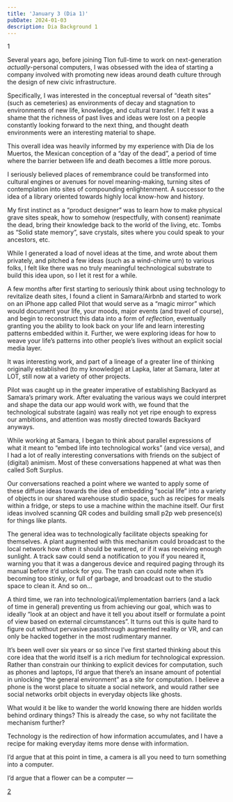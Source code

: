 ```yaml
---
title: 'January 3 (Dia 1)'
pubDate: 2024-01-03
description: Dia Background 1
---
```


1

Several years ago, before joining Tlon full-time to work on next-generation *actually*-personal computers, I was obsessed with the idea of starting a company involved with promoting new ideas around death culture through the design of new civic infrastructure.

Specifically, I was interested in the conceptual reversal of “death sites” (such as cemeteries) as environments of decay and stagnation to environments of new life, knowledge, and cultural transfer. I felt it was a shame that the richness of past lives and ideas were lost on a people constantly looking forward to the next thing, and thought death environments were an interesting material to shape.

This overall idea was heavily informed by my experience with Dia de los Muertos, the Mexican conception of a “day of the dead”, a period of time where the barrier between life and death becomes a little more porous.

I seriously believed places of remembrance could be transformed into cultural engines or avenues for novel meaning-making, turning sites of contemplation into sites of compounding enlightenment. A successor to the idea of a library oriented towards highly local know-how and history.

My first instinct as a “product designer” was to learn how to make physical grave sites speak, how to somehow (respectfully, with consent) reanimate the dead, bring their knowledge back to the world of the living, etc. Tombs as “Solid state memory”, save crystals, sites where you could speak to your ancestors, etc.

While I generated a load of novel ideas at the time, and wrote about them privately, and pitched a few ideas (such as a wind-chime urn) to various folks, I felt like there was no truly meaningful technological substrate to build this idea upon, so I let it rest for a while.

A few months after first starting to seriously think about using technology to revitalize death sites, I found a client in Samara/Airbnb and started to work on an iPhone app called Pilot that would serve as a “magic mirror” which would document your life, your moods, major events (and travel of course), and begin to reconstruct this data into a form of *reflection*, eventually granting you the ability to look back on your life and learn interesting patterns embedded within it. Further, we were exploring ideas for how to weave your life’s patterns into other people’s lives without an explicit social media layer.

It was interesting work, and part of a lineage of a greater line of thinking originally established (to my knowledge) at Lapka, later at Samara, later at LOT, still now at a variety of other projects.

Pilot was caught up in the greater imperative of establishing Backyard as Samara’s primary work. After evaluating the various ways we could interpret and shape the data our app would work with, we found that the technological substrate (again) was really not yet ripe enough to express our ambitions, and attention was mostly directed towards Backyard anyways.

While working at Samara, I began to think about parallel expressions of what it meant to “embed life into technological works” (and vice versa), and I had a lot of really interesting conversations with friends on the subject of (digital) animism. Most of these conversations happened at what was then called Soft Surplus.

Our conversations reached a point where we wanted to apply some of these diffuse ideas towards the idea of embedding “social life” into a variety of objects in our shared warehouse studio space, such as recipes for meals within a fridge, or steps to use a machine within the machine itself. Our first ideas involved scanning QR codes and building small p2p web presence(s) for things like plants. 

The general idea was to technologically facilitate objects speaking for themselves. A plant augmented with this mechanism could broadcast to the local network how often it should be watered, or if it was receiving enough sunlight. A track saw could send a notification to you if you neared it, warning you that it was a dangerous device and required paging through its manual before it’d unlock for you. The trash can could note when it’s becoming too stinky, or full of garbage, and broadcast out to the studio space to clean it. And so on...

A third time, we ran into technological/implementation barriers (and a lack of time in general) preventing us from achieving our goal, which was to ideally “look at an object and have it tell you about itself or formulate a point of view based on external circumstances”. It turns out this is quite hard to figure out without pervasive passthrough augmented reality or VR, and can only be hacked together in the most rudimentary manner.

It’s been well over six years or so since I’ve first started thinking about this core idea that the world itself is a rich medium for technological expression. Rather than constrain our thinking to explicit devices for computation, such as phones and laptops, I’d argue that there’s an insane amount of potential in unlocking “the general environment” as a site for computation. I believe a phone is the worst place to situate a social network, and would rather see social networks orbit objects in everyday objects like ghosts. 

What would it be like to wander the world knowing there are hidden worlds behind ordinary things? This is already the case, so why not facilitate the mechanism further? 

Technology is the redirection of how information accumulates, and I have a recipe for making everyday items more dense with information.

I’d argue that at this point in time, a camera is all you need to turn something into a computer.

I’d argue that a flower can be a computer —

[2](/writing/231215)